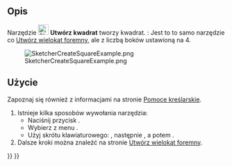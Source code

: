 <languages/>

{{Docnav/pl
|[[Sketcher_CreateTriangle/pl|Utwórz trójkąt równoboczny]]
|[[Sketcher_CreatePentagon/pl|Utwórz pięciokąt]]
|[[Sketcher_Workbench/pl|środowisko pracy Szkicownik]]
|IconL=Sketcher_CreateTriangle.svg
|IconR=Sketcher_CreatePentagon.svg
|IconC=Workbench_Sketcher.svg
}}

{{GuiCommand/pl
|Name=Sketcher CreateSquare
|Name/pl=Szkicownik: Utwórz kwadrat
|MenuLocation=Szkic → Elementy geometryczne szkicownika → Utwórz kwadrat
|Workbenches=[[Sketcher_Workbench/pl|Szkicownik]]
|Shortcut={{KEY|G}} {{KEY|P}} {{KEY|4}}
|Version=0.15
|SeeAlso=[[Sketcher_CreateRegularPolygon/pl|Utwórz wielokąt foremny]]
}}

<span id="Description"></span>
==Opis==

Narzędzie [[Image:Sketcher_CreateSquare.svg|24px]]  '''Utwórz kwadrat''' tworzy kwadrat. {{Version/pl|1.0}}: Jest to to samo narzędzie co [[Sketcher_CreateRegularPolygon/pl|Utwórz wielokąt foremny]], ale z liczbą boków ustawioną na 4.

[[Image:SketcherCreateSquareExample.png‎]]

<span id="Usage"></span>
==Użycie==

Zapoznaj się również z informacjami na stronie [[Sketcher_Workbench/pl#Pomoce_kreślarskie|Pomoce kreślarskie]].

# Istnieje kilka sposobów wywołania narzędzia:
#* Naciśnij przycisk {{Button|[[Image:Sketcher_CreateSquare.svg|16px]] '''Kwadrat'''}}.
#* Wybierz z menu {{MenuCommand|Szkic → Elementy geometryczne szkicownika → [[Image:Sketcher_CreateSquare.svg|16px]] Utwórz kwadrat}}.
#* Użyj skrótu klawiaturowego: {{KEY|G}}, następnie {{KEY|P}}, a potem {{KEY|4}}.
# Dalsze kroki można znaleźć na stronie  [[Sketcher_CreateRegularPolygon/pl#Użycie|Utwórz wielokąt foremny]].


{{Docnav/pl
|[[Sketcher_CreateTriangle/pl|Utwórz trójkąt równoboczny]]
|[[Sketcher_CreatePentagon/pl|Utwórz pięciokąt]]
|[[Sketcher_Workbench/pl|środowisko pracy Szkicownik]]
|IconL=Sketcher_CreateTriangle.svg
|IconR=Sketcher_CreatePentagon.svg
|IconC=Workbench_Sketcher.svg
}}

{{Sketcher_Tools_navi{{#translation:}}}}
{{Userdocnavi{{#translation:}}}}